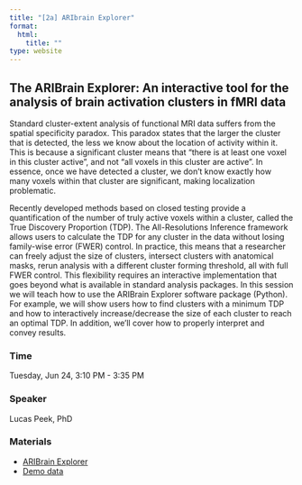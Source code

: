 ```yaml
---
title: "[2a] ARIbrain Explorer"
format:
  html:
    title: ""
type: website
---
```


## The ARIBrain Explorer: An interactive tool for the analysis of brain activation clusters in fMRI data 

Standard cluster-extent analysis of functional MRI data suffers from the spatial specificity paradox. This paradox states that the larger the cluster that is detected, the less we know about the location of activity within it. This is because a significant cluster means that “there is at least one voxel in this cluster active”, and not “all voxels in this cluster are active”. In essence, once we have detected a cluster, we don’t know exactly how many voxels within that cluster are significant, making localization problematic.

Recently developed methods based on closed testing provide a quantification of the number of truly active voxels within a cluster, called the True Discovery Proportion (TDP). The All-Resolutions Inference framework allows users to calculate the TDP for any cluster in the data without losing family-wise error (FWER) control. In practice, this means that a researcher can freely adjust the size of clusters, intersect clusters with anatomical masks, rerun analysis with a different cluster forming threshold, all with full FWER control. This flexibility requires an interactive implementation that goes beyond what is available in standard analysis packages. In this session we will teach how to use the ARIBrain Explorer software package (Python). For example, we will show users how to find clusters with a minimum TDP and how to interactively increase/decrease the size of each cluster to reach an optimal TDP. In addition, we’ll cover how to properly interpret and convey results.

### Time

Tuesday, Jun 24, 3:10 PM - 3:35 PM

### Speaker

Lucas Peek, PhD <a href='https://www.lucaspeek.com/'><i class="bi bi-globe"></i></a> 

### Materials

- [ARIBrain Explorer](https://github.com/AriBrain/ari-core "ARIBrain Explorer")
- [Demo data](https://github.com/AriBrain/ari-core/tree/main/ari_application/public/demo_data "demo data")
